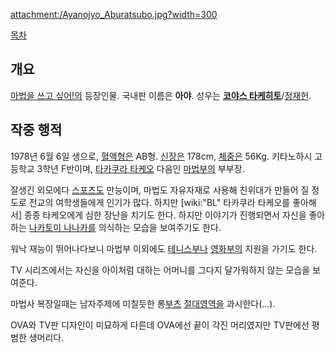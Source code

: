 {{{+1 油壷綾之丞 / Aburatsubo Ayanojō }}}

attachment:/Ayanojyo_Aburatsubo.jpg?width=300

[[목차]]

== 개요 ==
[[마법을 쓰고 싶어!]]의 등장인물. 국내판 이름은 '''아야'''. 성우는 '''[[코야스 타케히토]]'''/[[정재헌]].

== 작중 행적 ==
1978년 6월 6일 생으로, [[혈액형]]은 AB형. [[신장]]은 178cm, [[체중]]은 56Kg. 키타노하시 고등학교 3학년 F반이며, [[타카쿠라 타케오]] 다음인 [[마법]]부의 부부장.

잘생긴 외모에다 [[스포츠]]도 만능이며, 마법도 자유자재로 사용해 친위대가 만들어 질 정도로 전교의 여학생들에게 인기가 많다. 하지만 [wiki:"BL" 타카쿠라 타케오를 좋아해서] 종종 타케오에게 심한 장난을 치기도 한다. 하지만 이야기가 진행되면서 자신을 좋아하는 [[나카토미 나나카]]를 의식하는 모습을 보여주기도 한다.

워낙 재능이 뛰어나다보니 마법부 이외에도 [[테니스]]부나 [[영화]]부의 지원을 가기도 한다.

TV 시리즈에서는 자신을 아이처럼 대하는 어머니를 그다지 달가워하지 않는 모습을 보여준다.

마법사 복장일때는 남자주제에 미칠듯한 롱[[부츠]] [[절대영역]]을 과시한다(...).

OVA와 TV판 디자인이 미묘하게 다른데 OVA에선 끝이 각진 머리였지만 TV판에선 평범한 생머리다.
